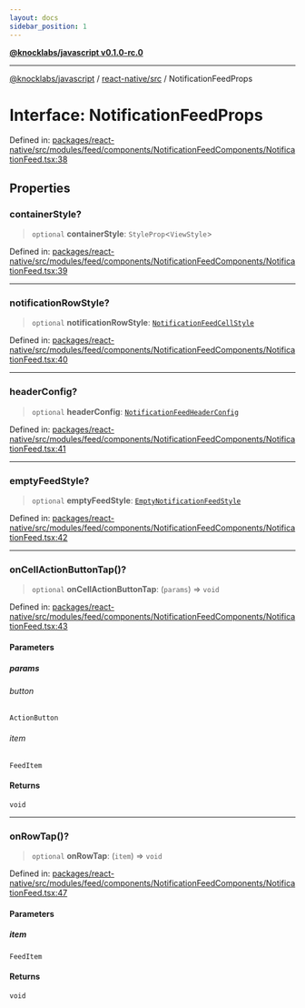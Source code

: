 ```yaml
---
layout: docs
sidebar_position: 1
---
```


[**@knocklabs/javascript v0.1.0-rc.0**](../../../index.mdx)

***

[@knocklabs/javascript](../../../modules.mdx) / [react-native/src](../index.mdx) / NotificationFeedProps

# Interface: NotificationFeedProps

Defined in: [packages/react-native/src/modules/feed/components/NotificationFeedComponents/NotificationFeed.tsx:38](https://github.com/knocklabs/javascript/blob/main/packages/react-native/src/modules/feed/components/NotificationFeedComponents/NotificationFeed.tsx#L38)

## Properties

### containerStyle?

> `optional` **containerStyle**: `StyleProp`\<`ViewStyle`\>

Defined in: [packages/react-native/src/modules/feed/components/NotificationFeedComponents/NotificationFeed.tsx:39](https://github.com/knocklabs/javascript/blob/main/packages/react-native/src/modules/feed/components/NotificationFeedComponents/NotificationFeed.tsx#L39)

***

### notificationRowStyle?

> `optional` **notificationRowStyle**: [`NotificationFeedCellStyle`](NotificationFeedCellStyle.mdx)

Defined in: [packages/react-native/src/modules/feed/components/NotificationFeedComponents/NotificationFeed.tsx:40](https://github.com/knocklabs/javascript/blob/main/packages/react-native/src/modules/feed/components/NotificationFeedComponents/NotificationFeed.tsx#L40)

***

### headerConfig?

> `optional` **headerConfig**: [`NotificationFeedHeaderConfig`](NotificationFeedHeaderConfig.mdx)

Defined in: [packages/react-native/src/modules/feed/components/NotificationFeedComponents/NotificationFeed.tsx:41](https://github.com/knocklabs/javascript/blob/main/packages/react-native/src/modules/feed/components/NotificationFeedComponents/NotificationFeed.tsx#L41)

***

### emptyFeedStyle?

> `optional` **emptyFeedStyle**: [`EmptyNotificationFeedStyle`](EmptyNotificationFeedStyle.mdx)

Defined in: [packages/react-native/src/modules/feed/components/NotificationFeedComponents/NotificationFeed.tsx:42](https://github.com/knocklabs/javascript/blob/main/packages/react-native/src/modules/feed/components/NotificationFeedComponents/NotificationFeed.tsx#L42)

***

### onCellActionButtonTap()?

> `optional` **onCellActionButtonTap**: (`params`) => `void`

Defined in: [packages/react-native/src/modules/feed/components/NotificationFeedComponents/NotificationFeed.tsx:43](https://github.com/knocklabs/javascript/blob/main/packages/react-native/src/modules/feed/components/NotificationFeedComponents/NotificationFeed.tsx#L43)

#### Parameters

##### params

###### button

`ActionButton`

###### item

`FeedItem`

#### Returns

`void`

***

### onRowTap()?

> `optional` **onRowTap**: (`item`) => `void`

Defined in: [packages/react-native/src/modules/feed/components/NotificationFeedComponents/NotificationFeed.tsx:47](https://github.com/knocklabs/javascript/blob/main/packages/react-native/src/modules/feed/components/NotificationFeedComponents/NotificationFeed.tsx#L47)

#### Parameters

##### item

`FeedItem`

#### Returns

`void`

